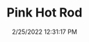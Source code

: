 ---
width: 1333
height: 2000
title: Pink Hot Rod
description: Pink 911 Hot Rod outside Wilhoit
date: 2/25/2022 12:31:17 PM
cameraMake: Sony
cameraModel: ILCE-7M3
lens: FE 85mm F1.4 GM
settingsfStop: f/1.4
settingsISO: ISO 100
settingsShutter: 1/800
settingsFocalLength: 85 mm
---
